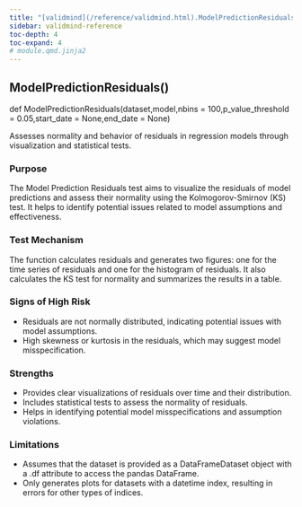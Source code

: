 ```yaml
---
title: "[validmind](/reference/validmind.html).ModelPredictionResiduals"
sidebar: validmind-reference
toc-depth: 4
toc-expand: 4
# module.qmd.jinja2
---
```


<!-- function.qmd.jinja2 -->

## ModelPredictionResiduals[()]{.muted}

<!-- signatures.jinja2 -->

::: {.signature}

<span class="kw">def</span> <span class="name">ModelPredictionResiduals</span>(<span class="param"><span class="n">dataset</span><span class="muted">,</span></span><span class="param"><span class="n">model</span><span class="muted">,</span></span><span class="param"><span class="n">nbins</span><span class="o"> = </span><span class="kc">100</span><span class="muted">,</span></span><span class="param"><span class="n">p_value_threshold</span><span class="o"> = </span><span class="kc">0.05</span><span class="muted">,</span></span><span class="param"><span class="n">start_date</span><span class="o"> = </span><span class="kc">None</span><span class="muted">,</span></span><span class="param"><span class="n">end_date</span><span class="o"> = </span><span class="kc">None</span></span>)</span>

:::

<!-- docstring.jinja2 -->

Assesses normality and behavior of residuals in regression models through visualization and statistical tests.

### Purpose

The Model Prediction Residuals test aims to visualize the residuals of model predictions and assess their normality using the Kolmogorov-Smirnov (KS) test. It helps to identify potential issues related to model assumptions and effectiveness.

### Test Mechanism

The function calculates residuals and generates two figures: one for the time series of residuals and one for the histogram of residuals. It also calculates the KS test for normality and summarizes the results in a table.

### Signs of High Risk

- Residuals are not normally distributed, indicating potential issues with model assumptions.
- High skewness or kurtosis in the residuals, which may suggest model misspecification.

### Strengths

- Provides clear visualizations of residuals over time and their distribution.
- Includes statistical tests to assess the normality of residuals.
- Helps in identifying potential model misspecifications and assumption violations.

### Limitations

- Assumes that the dataset is provided as a DataFrameDataset object with a .df attribute to access the pandas DataFrame.
- Only generates plots for datasets with a datetime index, resulting in errors for other types of indices.
